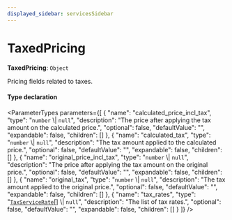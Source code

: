 ```yaml
---
displayed_sidebar: servicesSidebar
---
```



# TaxedPricing

 **TaxedPricing**: `Object`

Pricing fields related to taxes.

#### Type declaration

<ParameterTypes parameters={[
  {
    "name": "calculated_price_incl_tax",
    "type": "`number` \\| ``null``",
    "description": "The price after applying the tax amount on the calculated price.",
    "optional": false,
    "defaultValue": "",
    "expandable": false,
    "children": []
  },
  {
    "name": "calculated_tax",
    "type": "`number` \\| ``null``",
    "description": "The tax amount applied to the calculated price.",
    "optional": false,
    "defaultValue": "",
    "expandable": false,
    "children": []
  },
  {
    "name": "original_price_incl_tax",
    "type": "`number` \\| ``null``",
    "description": "The price after applying the tax amount on the original price.",
    "optional": false,
    "defaultValue": "",
    "expandable": false,
    "children": []
  },
  {
    "name": "original_tax",
    "type": "`number` \\| ``null``",
    "description": "The tax amount applied to the original price.",
    "optional": false,
    "defaultValue": "",
    "expandable": false,
    "children": []
  },
  {
    "name": "tax_rates",
    "type": "[`TaxServiceRate`](TaxServiceRate.mdx)[] \\| ``null``",
    "description": "The list of tax rates.",
    "optional": false,
    "defaultValue": "",
    "expandable": false,
    "children": []
  }
]} />
